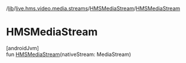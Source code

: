/[lib](/api-reference/android/v2/home/content)/[live.hms.video.media.streams](../index)/[HMSMediaStream](index)/[HMSMediaStream](-h-m-s-media-stream)

# HMSMediaStream

[androidJvm]\
fun [HMSMediaStream](-h-m-s-media-stream)(nativeStream: MediaStream)
